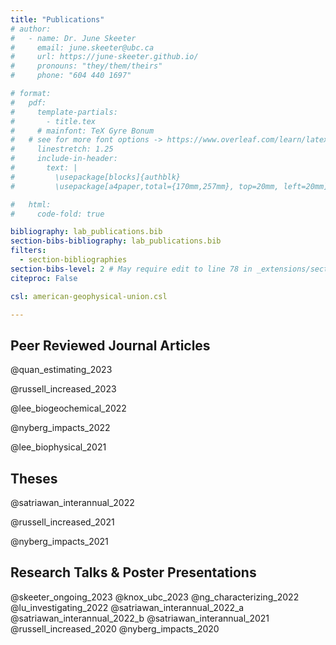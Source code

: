 ```yaml
---
title: "Publications"
# author:
#   - name: Dr. June Skeeter
#     email: june.skeeter@ubc.ca
#     url: https://june-skeeter.github.io/
#     pronouns: "they/them/theirs"
#     phone: "604 440 1697"

# format: 
#   pdf:
#     template-partials: 
#       - title.tex
#     # mainfont: TeX Gyre Bonum
# 	# see for more font options -> https://www.overleaf.com/learn/latex/Font_typefaces#Reference_guide
#     linestretch: 1.25
#     include-in-header:
#       text: |
#         \usepackage[blocks]{authblk}
#         \usepackage[a4paper,total={170mm,257mm}, top=20mm, left=20mm]{geometry}

#   html: 
#     code-fold: true

bibliography: lab_publications.bib
section-bibs-bibliography: lab_publications.bib
filters:
  - section-bibliographies
section-bibs-level: 2 # May require edit to line 78 in _extensions/section-bibliographies.lua - have submitted issue
citeproc: False

csl: american-geophysical-union.csl

---
```


## Peer Reviewed Journal Articles


::: {.content-visible when-format="html"}
::: {.hidden}

@quan_estimating_2023

@russell_increased_2023

@lee_biogeochemical_2022

@nyberg_impacts_2022

@lee_biophysical_2021

:::
:::

## Theses

::: {.content-visible when-format="html"}
::: {.hidden}

@satriawan_interannual_2022

@russell_increased_2021

@nyberg_impacts_2021

:::
:::

## Research Talks & Poster Presentations

::: {.content-visible when-format="html"}
::: {.hidden}

@skeeter_ongoing_2023
@knox_ubc_2023
@ng_characterizing_2022
@lu_investigating_2022
@satriawan_interannual_2022_a
@satriawan_interannual_2022_b
@satriawan_interannual_2021
@russell_increased_2020
@nyberg_impacts_2020

:::
:::

